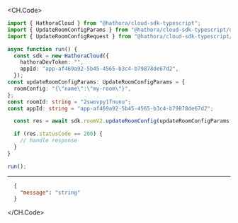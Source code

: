 
<CH.Code>
```typescript UpdateRoomConfig.ts
import { HathoraCloud } from "@hathora/cloud-sdk-typescript";
import { UpdateRoomConfigParams } from "@hathora/cloud-sdk-typescript/dist/models/components";
import { UpdateRoomConfigRequest } from "@hathora/cloud-sdk-typescript/dist/models/operations";

async function run() {
  const sdk = new HathoraCloud({
    hathoraDevToken: "",
    appId: "app-af469a92-5b45-4565-b3c4-b79878de67d2",
  });
const updateRoomConfigParams: UpdateRoomConfigParams = {
  roomConfig: "{\"name\":\"my-room\"}",
};
const roomId: string = "2swovpy1fnunu";
const appId: string = "app-af469a92-5b45-4565-b3c4-b79878de67d2";

  const res = await sdk.roomV2.updateRoomConfig(updateRoomConfigParams, roomId, appId);

  if (res.statusCode == 200) {
    // handle response
  }
}

run();
```
---

```json Example Response
  {
    "message": "string"
  }
```
</CH.Code>
